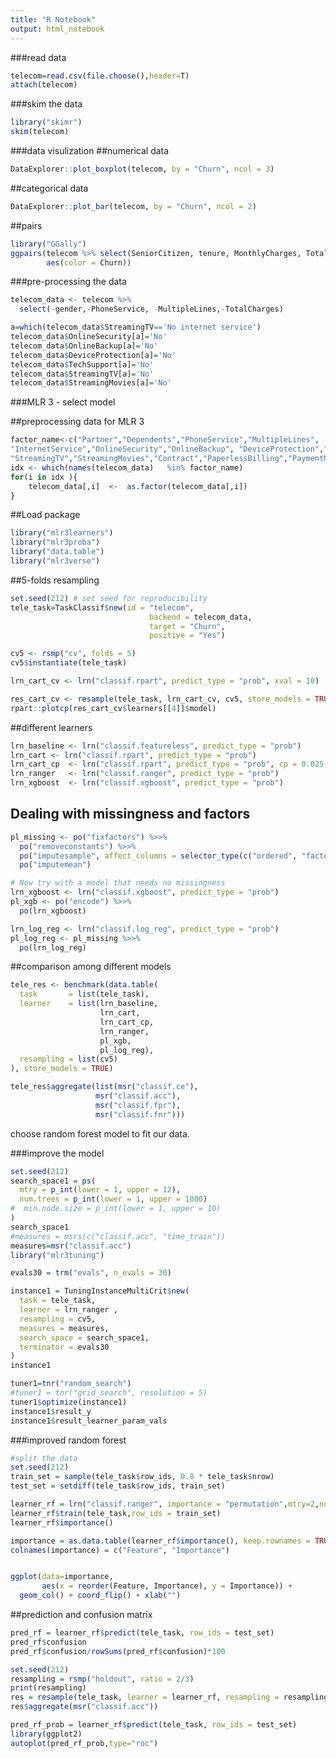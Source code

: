 ---
title: "R Notebook"
output: html_notebook
---



###read data
```{r}
telecom=read.csv(file.choose(),header=T)
attach(telecom)
```


###skim the data
```{r}
library("skimr")
skim(telecom)
```

###data visulization
##numerical data
```{r}
DataExplorer::plot_boxplot(telecom, by = "Churn", ncol = 3)
```

##categorical data
```{r}
DataExplorer::plot_bar(telecom, by = "Churn", ncol = 2)
```
##pairs
```{r}
library("GGally")
ggpairs(telecom %>% select(SeniorCitizen, tenure, MonthlyCharges, TotalCharges),
        aes(color = Churn))
```


###pre-processing the data
```{r}
telecom_data <- telecom %>% 
  select(-gender,-PhoneService, -MultipleLines,-TotalCharges)

a=which(telecom_data$StreamingTV=='No internet service')
telecom_data$OnlineSecurity[a]='No'
telecom_data$OnlineBackup[a]='No'
telecom_data$DeviceProtection[a]='No'
telecom_data$TechSupport[a]='No'
telecom_data$StreamingTV[a]='No'
telecom_data$StreamingMovies[a]='No'
```


###MLR 3 - select model

##preprocessing data for MLR 3
```{r}
factor_name<-c("Partner","Dependents","PhoneService","MultipleLines",
"InternetService","OnlineSecurity","OnlineBackup", "DeviceProtection","TechSupport",
"StreamingTV","StreamingMovies","Contract","PaperlessBilling","PaymentMethod","Churn")
idx <- which(names(telecom_data)   %in% factor_name)
for(i in idx ){
    telecom_data[,i]  <-  as.factor(telecom_data[,i])
}

```

##Load package
```{r}
library("mlr3learners")
library("mlr3proba")
library("data.table")
library("mlr3verse")
```


##5-folds resampling
```{r}
set.seed(212) # set seed for reproducibility
tele_task=TaskClassif$new(id = "telecom",
                               backend = telecom_data, 
                               target = "Churn",
                               positive = "Yes")

cv5 <- rsmp("cv", folds = 5)
cv5$instantiate(tele_task)
```


```{r}
lrn_cart_cv <- lrn("classif.rpart", predict_type = "prob", xval = 10)

res_cart_cv <- resample(tele_task, lrn_cart_cv, cv5, store_models = TRUE)
rpart::plotcp(res_cart_cv$learners[[4]]$model)
```


##different learners 
```{r}
lrn_baseline <- lrn("classif.featureless", predict_type = "prob")
lrn_cart <- lrn("classif.rpart", predict_type = "prob")
lrn_cart_cp  <- lrn("classif.rpart", predict_type = "prob", cp = 0.025, id = "cartcp")
lrn_ranger   <- lrn("classif.ranger", predict_type = "prob")
lrn_xgboost  <- lrn("classif.xgboost", predict_type = "prob")

```


## Dealing with missingness and factors
```{r}
pl_missing <- po("fixfactors") %>>%
  po("removeconstants") %>>%
  po("imputesample", affect_columns = selector_type(c("ordered", "factor"))) %>>%
  po("imputemean")

# Now try with a model that needs no missingness
lrn_xgboost <- lrn("classif.xgboost", predict_type = "prob")
pl_xgb <- po("encode") %>>%
  po(lrn_xgboost)

lrn_log_reg <- lrn("classif.log_reg", predict_type = "prob")
pl_log_reg <- pl_missing %>>%
  po(lrn_log_reg)
```


##comparison among different models
```{r}
tele_res <- benchmark(data.table(
  task       = list(tele_task),
  learner    = list(lrn_baseline,
                    lrn_cart,
                    lrn_cart_cp,
                    lrn_ranger,
                    pl_xgb,
                    pl_log_reg),
  resampling = list(cv5)
), store_models = TRUE)

tele_res$aggregate(list(msr("classif.ce"),
                   msr("classif.acc"),
                   msr("classif.fpr"),
                   msr("classif.fnr")))
```

 choose random forest model to fit our data.
 
###improve the model
```{r}
set.seed(212)
search_space1 = ps(
  mtry = p_int(lower = 1, upper = 12),
  num.trees = p_int(lower = 1, upper = 1000)
#  min.node.size = p_int(lower = 1, upper = 10)
)
search_space1
#measures = msrs(c("classif.acc", "time_train"))
measures=msr("classif.acc")
library("mlr3tuning")

evals30 = trm("evals", n_evals = 30) 

instance1 = TuningInstanceMultiCrit$new(
  task = tele_task,
  learner = lrn_ranger ,
  resampling = cv5,
  measures = measures,
  search_space = search_space1,
  terminator = evals30
)
instance1

tuner1=tnr("random_search")
#tuner1 = tnr("grid_search", resolution = 5)
tuner1$optimize(instance1)
instance1$result_y
instance1$result_learner_param_vals
```




###improved random forest
```{r}
#split the data
set.seed(212)
train_set = sample(tele_task$row_ids, 0.8 * tele_task$nrow)
test_set = setdiff(tele_task$row_ids, train_set)

learner_rf = lrn("classif.ranger", importance = "permutation",mtry=2,num.trees=808,predict_type="prob")
learner_rf$train(tele_task,row_ids = train_set)
learner_rf$importance()
```


```{r}
importance = as.data.table(learner_rf$importance(), keep.rownames = TRUE)
colnames(importance) = c("Feature", "Importance")


ggplot(data=importance,
       aes(x = reorder(Feature, Importance), y = Importance)) + 
  geom_col() + coord_flip() + xlab("")
```
##prediction and confusion matrix
```{r}
pred_rf = learner_rf$predict(tele_task, row_ids = test_set)
pred_rf$confusion
pred_rf$confusion/rowSums(pred_rf$confusion)*100
```

```{r}
set.seed(212)
resampling = rsmp("holdout", ratio = 2/3)
print(resampling)
res = resample(tele_task, learner = learner_rf, resampling = resampling)
res$aggregate(msr("classif.acc"))
```

```{r}

pred_rf_prob = learner_rf$predict(tele_task, row_ids = test_set)
library(ggplot2)
autoplot(pred_rf_prob,type="roc")
```



